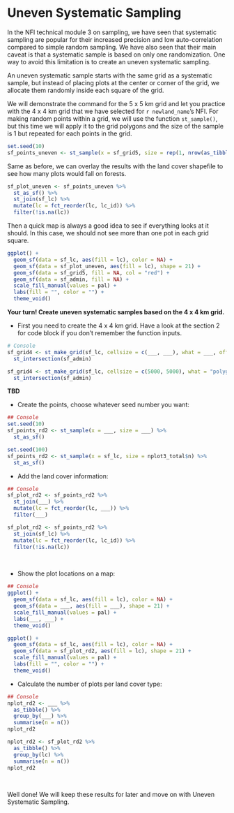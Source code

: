 

# Uneven Systematic Sampling

In the NFI technical module 3 on sampling, we have seen that systematic sampling are popular for their increased precision and low auto-correlation compared to simple random sampling. We have also seen that their main caveat is that a systematic sample is based on only one randomization. One way to avoid this limitation is to create an <txt-green>uneven systematic sampling</txt-green>. 

An uneven systematic sample starts with the same grid as a systematic sample, but instead of placing plots at the center or corner of the grid, we allocate them randomly inside each square of the grid. 

We will demonstrate the command for the 5 x 5 km grid and let you practice with the 4 x 4 km grid that we have selected for ```r newland_name```'s NFI. For making random points within a grid, we will use the function `st_sample()`, but this time we will apply it to the grid polygons and the size of the sample is 1 but repeated for each points in the grid.

```r

set.seed(10)
sf_points_uneven <- st_sample(x = sf_grid5, size = rep(1, nrow(as_tibble(sf_points5))))

```

Same as before, we can overlay the results with the land cover shapefile to see how many plots would fall on forests.

```r

sf_plot_uneven <- sf_points_uneven %>%
  st_as_sf() %>%
  st_join(sf_lc) %>%
  mutate(lc = fct_reorder(lc, lc_id)) %>%
  filter(!is.na(lc))

```

Then a quick map is always a good idea to see if everything looks at it should. In this case, we should not see more than one pot in each grid square.

```r

ggplot() +
  geom_sf(data = sf_lc, aes(fill = lc), color = NA) +
  geom_sf(data = sf_plot_uneven, aes(fill = lc), shape = 21) +
  geom_sf(data = sf_grid5, fill = NA, col = "red") +
  geom_sf(data = sf_admin, fill = NA) +
  scale_fill_manual(values = pal) +
  labs(fill = "", color = "") +
  theme_void()

```


**Your turn! Create uneven systematic samples based on the 4 x 4 km grid.**

- First you need to create the 4 x 4 km grid. Have a look at the section 2 for code block if you don't remember the function inputs.

```r

# Console
sf_grid4 <- st_make_grid(sf_lc, cellsize = c(___, ___), what = ___, offset = offset) %>%
  st_intersection(sf_admin)

```

```r

sf_grid4 <- st_make_grid(sf_lc, cellsize = c(5000, 5000), what = "polygons", offset = offset) %>%
  st_intersection(sf_admin)

```


**TBD**

- Create the points, choose whatever seed number you want:

```r

## Console
set.seed(10)
sf_points_rd2 <- st_sample(x = ___, size = ___) %>%
  st_as_sf()

```

```r

set.seed(100)
sf_points_rd2 <- st_sample(x = sf_lc, size = nplot3_total$n) %>%
  st_as_sf()

```

- Add the land cover information:

```r

## Console
sf_plot_rd2 <- sf_points_rd2 %>%
  st_join(___) %>%
  mutate(lc = fct_reorder(lc, ___)) %>%
  filter(___)

```

```r

sf_plot_rd2 <- sf_points_rd2 %>%
  st_join(sf_lc) %>%
  mutate(lc = fct_reorder(lc, lc_id)) %>%
  filter(!is.na(lc))

```

\  

- Show the plot locations on a map:

```r

## Console
ggplot() +
  geom_sf(data = sf_lc, aes(fill = lc), color = NA) +
  geom_sf(data = ___, aes(fill = ___), shape = 21) +
  scale_fill_manual(values = pal) +
  labs(___, ___) +
  theme_void()

```

```r

ggplot() +
  geom_sf(data = sf_lc, aes(fill = lc), color = NA) +
  geom_sf(data = sf_plot_rd2, aes(fill = lc), shape = 21) +
  scale_fill_manual(values = pal) +
  labs(fill = "", color = "") +
  theme_void()

```

- Calculate the number of plots per land cover type:

```r

## Console
nplot_rd2 <- ___ %>%
  as_tibble() %>%
  group_by(___) %>%
  summarise(n = n())
nplot_rd2

```

```r

nplot_rd2 <- sf_plot_rd2 %>%
  as_tibble() %>%
  group_by(lc) %>%
  summarise(n = n())
nplot_rd2

```

\  

Well done! We will keep these results for later and move on with Uneven Systematic Sampling.

\  


